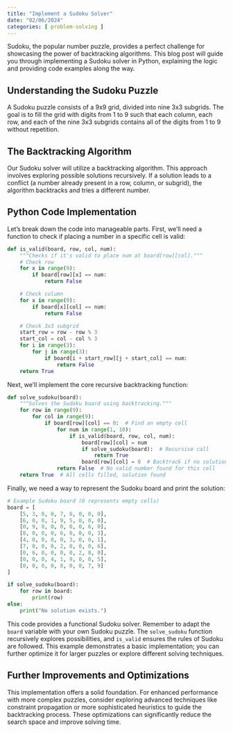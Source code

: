 ```yaml
---
title: "Implement a Sudoku Solver"
date: "02/06/2024"
categories: [ problem-solving ]
---
```


Sudoku, the popular number puzzle, provides a perfect challenge for showcasing the power of backtracking algorithms.  This blog post will guide you through implementing a Sudoku solver in Python, explaining the logic and providing code examples along the way.

## Understanding the Sudoku Puzzle

A Sudoku puzzle consists of a 9x9 grid, divided into nine 3x3 subgrids. The goal is to fill the grid with digits from 1 to 9 such that each column, each row, and each of the nine 3x3 subgrids contains all of the digits from 1 to 9 without repetition.

## The Backtracking Algorithm

Our Sudoku solver will utilize a backtracking algorithm. This approach involves exploring possible solutions recursively.  If a solution leads to a conflict (a number already present in a row, column, or subgrid), the algorithm backtracks and tries a different number.

## Python Code Implementation

Let's break down the code into manageable parts.  First, we'll need a function to check if placing a number in a specific cell is valid:

```python
def is_valid(board, row, col, num):
    """Checks if it's valid to place num at board[row][col]."""
    # Check row
    for x in range(9):
        if board[row][x] == num:
            return False

    # Check column
    for x in range(9):
        if board[x][col] == num:
            return False

    # Check 3x3 subgrid
    start_row = row - row % 3
    start_col = col - col % 3
    for i in range(3):
        for j in range(3):
            if board[i + start_row][j + start_col] == num:
                return False
    return True
```

Next, we'll implement the core recursive backtracking function:

```python
def solve_sudoku(board):
    """Solves the Sudoku board using backtracking."""
    for row in range(9):
        for col in range(9):
            if board[row][col] == 0:  # Find an empty cell
                for num in range(1, 10):
                    if is_valid(board, row, col, num):
                        board[row][col] = num
                        if solve_sudoku(board):  # Recursive call
                            return True
                        board[row][col] = 0  # Backtrack if no solution found
                return False  # No valid number found for this cell
    return True  # All cells filled, solution found

```

Finally, we need a way to represent the Sudoku board and print the solution:


```python
# Example Sudoku board (0 represents empty cells)
board = [
    [5, 3, 0, 0, 7, 0, 0, 0, 0],
    [6, 0, 0, 1, 9, 5, 0, 0, 0],
    [0, 9, 8, 0, 0, 0, 0, 6, 0],
    [8, 0, 0, 0, 6, 0, 0, 0, 3],
    [4, 0, 0, 8, 0, 3, 0, 0, 1],
    [7, 0, 0, 0, 2, 0, 0, 0, 6],
    [0, 6, 0, 0, 0, 0, 2, 8, 0],
    [0, 0, 0, 4, 1, 9, 0, 0, 5],
    [0, 0, 0, 0, 8, 0, 0, 7, 9]
]

if solve_sudoku(board):
    for row in board:
        print(row)
else:
    print("No solution exists.")

```

This code provides a functional Sudoku solver.  Remember to adapt the `board` variable with your own Sudoku puzzle.  The `solve_sudoku` function recursively explores possibilities, and `is_valid` ensures the rules of Sudoku are followed.  This example demonstrates a basic implementation; you can further optimize it for larger puzzles or explore different solving techniques.


##  Further Improvements and Optimizations

This implementation offers a solid foundation.  For enhanced performance with more complex puzzles, consider exploring advanced techniques like constraint propagation or more sophisticated heuristics to guide the backtracking process.  These optimizations can significantly reduce the search space and improve solving time.